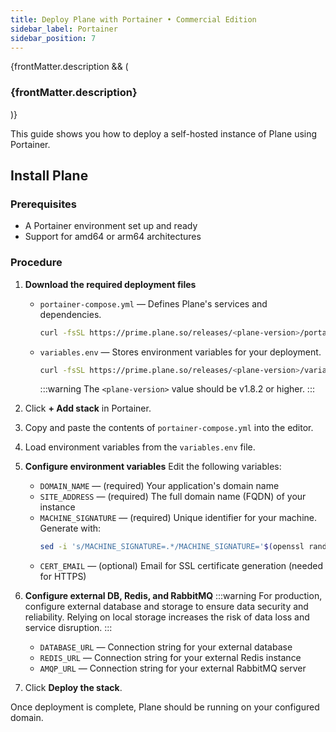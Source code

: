```yaml
---
title: Deploy Plane with Portainer • Commercial Edition
sidebar_label: Portainer
sidebar_position: 7
---
```


{frontMatter.description && (

<h3 className="description">{frontMatter.description}</h3>
)}

This guide shows you how to deploy a self-hosted instance of Plane using
Portainer.

## Install Plane

### Prerequisites

- A Portainer environment set up and ready
- Support for amd64 or arm64 architectures

### Procedure

1. **Download the required deployment files**
   - `portainer-compose.yml` — Defines Plane's services and dependencies.
     ```bash
     curl -fsSL https://prime.plane.so/releases/<plane-version>/portainer-compose.yml -o portainer-compose.yml
     ```
   - `variables.env` — Stores environment variables for your deployment.
     ```bash
     curl -fsSL https://prime.plane.so/releases/<plane-version>/variables.env -o plane.env
     ```
     :::warning
     The `<plane-version>` value should be v1.8.2 or higher.
     :::

2. Click **+ Add stack** in Portainer.
3. Copy and paste the contents of `portainer-compose.yml` into the editor.
4. Load environment variables from the `variables.env` file.
5. **Configure environment variables**
   Edit the following variables:
   - `DOMAIN_NAME` — (required) Your application's domain name
   - `SITE_ADDRESS` — (required) The full domain name (FQDN) of your instance
   - `MACHINE_SIGNATURE` — (required) Unique identifier for your machine. Generate with:
     ```sh
     sed -i 's/MACHINE_SIGNATURE=.*/MACHINE_SIGNATURE='$(openssl rand -hex 16)'/' plane.env
     ```
   - `CERT_EMAIL` — (optional) Email for SSL certificate generation (needed for HTTPS)

6. **Configure external DB, Redis, and RabbitMQ**
   :::warning
   For production, configure external database and storage to ensure data
   security and reliability. Relying on local storage increases the risk of data
   loss and service disruption.
   :::
   - `DATABASE_URL` — Connection string for your external database
   - `REDIS_URL` — Connection string for your external Redis instance
   - `AMQP_URL` — Connection string for your external RabbitMQ server

7. Click **Deploy the stack**.

Once deployment is complete, Plane should be running on your configured domain.
